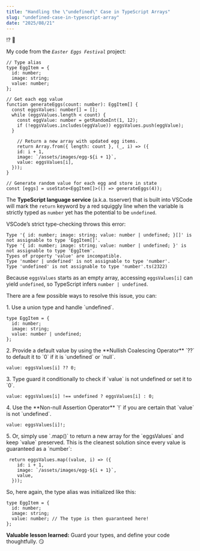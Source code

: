 ```yaml
---
title: "Handling the \"undefined\" Case in TypeScript Arrays"
slug: "undefined-case-in-typescript-array"
date: "2025/08/21"
---
```


<span className="emoji-large">⁉️ 🤔</span>

My code from the *`Easter Eggs Festival`* project:

```
// Type alias
type EggItem = {
  id: number;
  image: string;
  value: number;
};

// Get each egg value
function generateEggs(count: number): EggItem[] {
  const eggsValues: number[] = [];
  while (eggsValues.length < count) {
    const eggValue: number = getRandomInt(1, 12);
    if (!eggsValues.includes(eggValue)) eggsValues.push(eggValue);
  }

	// Return a new array with updated egg items.
    return Array.from({ length: count }, (_, i) => ({
    id: i + 1,
    image: `/assets/images/egg-${i + 1}`,
    value: eggsValues[i],
  }));
}

// Generate random value for each egg and store in state
const [eggs] = useState<EggItem[]>(() => generateEggs(4));
```

The **TypeScript language service** (a.k.a. tsserver) that is built into VSCode will mark the `return` keyword by a red squiggly line when the variable is strictly typed as `number` yet has the potential to be `undefined`.

<p>VSCode’s strict type-checking throws this error:</p>

```
Type '{ id: number; image: string; value: number | undefined; }[]' is not assignable to type 'EggItem[]'.
Type '{ id: number; image: string; value: number | undefined; }' is not assignable to type 'EggItem'.
Types of property 'value' are incompatible.
Type 'number | undefined' is not assignable to type 'number'.
Type 'undefined' is not assignable to type 'number'.ts(2322)
```

Because `eggsValues` starts as an empty array, accessing `eggsValues[i]` can yield `undefined`, so TypeScript infers `number | undefined`.

<p>There are a few possible ways to resolve this issue, you can:</p>

<p>1. Use a union type and handle `undefined`.</p>

```
type EggItem = {
  id: number;
  image: string;
  value: number | undefined;
};
```

<p>2. Provide a default value by using the **Nullish Coalescing Operator** `??` to default it to `0` if it is `undefined` or `null`.</p>

```
value: eggsValues[i] ?? 0;
```

<p>3. Type guard it conditionally to check if `value` is not undefined or set it to `0`.</p>

```
value: eggsValues[i] !== undefined ? eggsValues[i] : 0;
```

<p>4. Use the **Non-null Assertion Operator** `!` if you are certain that `value` is not `undefined`.</p>

```
value: eggsValues[i]!;
```

<p>5. Or, simply use `.map()` to return a new array for the `eggsValues` and keep `value` preserved. This is the cleanest solution since every value is guaranteed as a `number`:</p>

```
 return eggsValues.map((value, i) => ({
    id: i + 1,
    image: `/assets/images/egg-${i + 1}`,
    value,
  }));
```

<p>So, here again, the type alias was initialized like this:</p>

```
type EggItem = {
  id: number;
  image: string;
  value: number; // The type is then guaranteed here!
};
```

**Valuable lesson learned:** Guard your types, and define your code thoughtfully. <span className="emoji-small">😏</span>
